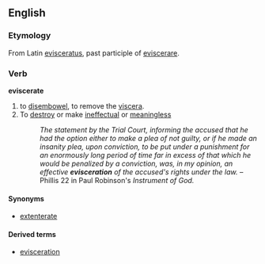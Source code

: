 ==English==
===Etymology===
From Latin [[evisceratus]], past participle of [[eviscerare]].

===Verb===
'''eviscerate'''

# to [[disembowel]], to remove the [[viscera]].
#To [[destroy]] or make [[ineffectual]] or [[meaningless]]
#:''The statement by the Trial Court, informing the accused that he had the option either to make a plea of not guilty, or if he made an insanity plea, upon conviction, to be put under a punishment for an enormously long period of time far in excess of that which he would be penalized by a conviction, was, in my opinion, an effective '''evisceration''' of the accused's rights under the law.''  &ndash;Phillis 22 in Paul Robinson's ''Instrument of God.''

====Synonyms====
*[[extenterate]]

====Derived terms====
*[[evisceration]]